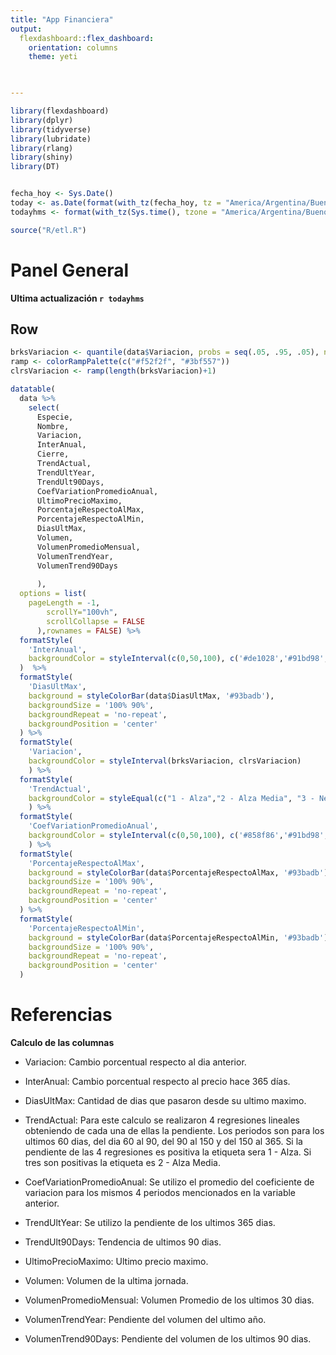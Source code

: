```yaml
---
title: "App Financiera"
output: 
  flexdashboard::flex_dashboard:
    orientation: columns
    theme: yeti
    


---
```


<style>

.navbar-inverse {
    background-color: #000000;
    border-color: #5d5d5d;
}

.navbar-inverse .navbar-nav>li>a:focus {
    color: #f3f3f3;
    background-color: transparent;
}

.navbar-inverse .navbar-nav>.active>a, .navbar-inverse .navbar-nav>.active>a:hover, .navbar-inverse .navbar-nav>.active>a:focus {
    color: #ffffff;
    background-color: transparent;
}

.chart-stage-flex {
  overflow: scroll !important;
}


</style>





```r

library(flexdashboard)
library(dplyr)
library(tidyverse)
library(lubridate)
library(rlang)
library(shiny)
library(DT)


fecha_hoy <- Sys.Date()
today <- as.Date(format(with_tz(fecha_hoy, tz = "America/Argentina/Buenos_Aires"), "%Y-%m-%d"))
todayhms <- format(with_tz(Sys.time(), tzone = "America/Argentina/Buenos_Aires"), "%Y-%m-%d %H:%M:%S")

source("R/etl.R")


```





Panel General {data-orientation=rows}
=====================================

**Ultima actualización `r todayhms`**



Row 
-----------------------------------------------------------------------


```r

brksVariacion <- quantile(data$Variacion, probs = seq(.05, .95, .05), na.rm = TRUE)
ramp <- colorRampPalette(c("#f52f2f", "#3bf557"))
clrsVariacion <- ramp(length(brksVariacion)+1)

datatable(
  data %>% 
    select(
      Especie, 
      Nombre,
      Variacion,
      InterAnual,
      Cierre, 
      TrendActual,
      TrendUltYear,
      TrendUlt90Days,
      CoefVariationPromedioAnual,
      UltimoPrecioMaximo,
      PorcentajeRespectoAlMax,
      PorcentajeRespectoAlMin,
      DiasUltMax, 
      Volumen,
      VolumenPromedioMensual,
      VolumenTrendYear,
      VolumenTrend90Days
      
      ), 
  options = list(
    pageLength = -1,
        scrollY="100vh",
        scrollCollapse = FALSE
      ),rownames = FALSE) %>% 
  formatStyle(
    'InterAnual',
    backgroundColor = styleInterval(c(0,50,100), c('#de1028','#91bd98', '#68de79','#3bf557'))
  )  %>%
  formatStyle(
    'DiasUltMax',
    background = styleColorBar(data$DiasUltMax, '#93badb'),
    backgroundSize = '100% 90%',
    backgroundRepeat = 'no-repeat',
    backgroundPosition = 'center'
  ) %>%
  formatStyle(
    'Variacion',
    backgroundColor = styleInterval(brksVariacion, clrsVariacion)
    ) %>%
  formatStyle(
    'TrendActual',
    backgroundColor = styleEqual(c("1 - Alza","2 - Alza Media", "3 - Neutro", "4 - Baja Media", "5 - Baja"),c('#15e854','#5cbd79', '#a39b9c','#c45260', '#de1028'))
    ) %>%
  formatStyle(
    'CoefVariationPromedioAnual',
    backgroundColor = styleInterval(c(0,50,100), c('#858f86','#91bd98', '#68de79','#3bf557'))
    ) %>%
  formatStyle(
    'PorcentajeRespectoAlMax',
    background = styleColorBar(data$PorcentajeRespectoAlMax, '#93badb'),
    backgroundSize = '100% 90%',
    backgroundRepeat = 'no-repeat',
    backgroundPosition = 'center'
  ) %>%
  formatStyle(
    'PorcentajeRespectoAlMin',
    background = styleColorBar(data$PorcentajeRespectoAlMin, '#93badb'),
    backgroundSize = '100% 90%',
    backgroundRepeat = 'no-repeat',
    backgroundPosition = 'center'
  )

```




Referencias {data-orientation=rows}
=====================================


**Calculo de las columnas**


* Variacion: Cambio porcentual respecto al dia anterior.

* InterAnual: Cambio porcentual respecto al precio hace 365 días.

* DiasUltMax: Cantidad de dias que pasaron desde su ultimo maximo.

* TrendActual: Para este calculo se realizaron 4 regresiones lineales obteniendo de cada una de ellas la pendiente. Los periodos son para los ultimos 60 dias, del dia 60 al 90, del 90 al 150 y del 150 al 365. Si la pendiente de las 4 regresiones es positiva la etiqueta sera 1 - Alza. Si tres son positivas la etiqueta es 2 - Alza Media.

* CoefVariationPromedioAnual: Se utilizo el promedio del coeficiente de variacion para los mismos 4 periodos mencionados en la variable anterior.

* TrendUltYear: Se utilizo la pendiente de los ultimos 365 dias.

* TrendUlt90Days: Tendencia de ultimos 90 dias.

* UltimoPrecioMaximo: Ultimo precio maximo.

* Volumen: Volumen de la ultima jornada.

* VolumenPromedioMensual: Volumen Promedio de los ultimos 30 dias.

* VolumenTrendYear: Pendiente del volumen del ultimo año.

* VolumenTrend90Days: Pendiente del volumen de los ultimos 90 dias.

